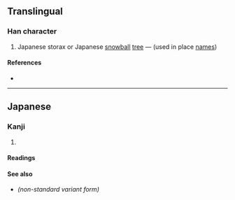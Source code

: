 {{character info/new}}
==Translingual==

===Han character===
{{Han char|rn=75|rad=木|as=12|sn=16|four=|canj=DGRR|ids=⿰木喜}}

# {{lb|ja|Japanese}} Japanese storax or Japanese [[snowball]] [[tree]] — {{gloss|{{taxlink|Styrax japonicus|species|noshow=1}}}} (used in place [[name]]s)

====References====
* {{Han ref|kx=0555.311|dkj=15623|hdz=21287.041|uh=6A72|ud=27250}}

----

==Japanese==

===Kanji===
{{ja-kanji|grade=|rs=木12}}

# {{defn|lang=ja|sort=木12}}

====Readings====
{{ja-readings
|kanyoon=き
|kun=ずさ-, じさ-}}

====See also====
* {{ja-l|𭩳}} ''(non-standard variant form)''